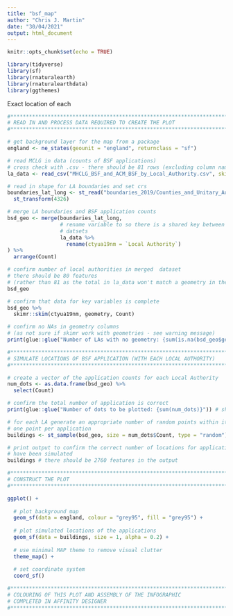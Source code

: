 ```yaml
---
title: "bsf_map"
author: "Chris J. Martin"
date: "30/04/2021"
output: html_document
---
```


```r
knitr::opts_chunk$set(echo = TRUE)
```

```r
library(tidyverse)
library(sf)
library(rnaturalearth)
library(rnaturalearthdata)
library(ggthemes)
```

Exact location of each 

```r
#******************************************************************************
# READ IN AND PROCESS DATA REQUIRED TO CREATE THE PLOT
#******************************************************************************

# get background layer for the map from a package
england <- ne_states(geounit = "england", returnclass = "sf")

# read MCLG in data (counts of BSF applications)
# cross check with .csv - there should be 81 rows (excluding column names)
la_data <- read_csv("MHCLG_BSF_and_ACM_BSF_by_Local_Authority.csv", skip = 1)

# read in shape for LA boundaries and set crs
boundaries_lat_long <- st_read("boundaries_2019/Counties_and_Unitary_Authorities_(December_2019)_Boundaries_UK_BUC.shp") %>% 
  st_transform(4326)

# merge LA boundaries and BSF application counts
bsd_geo <- merge(boundaries_lat_long,
                 # rename variable to so there is a shared key between the two
                 # datsets
                 la_data %>% 
                   rename(ctyua19nm = `Local Authority`)
) %>% 
  arrange(Count)  

# confirm number of local authorities in merged  dataset
# there should be 80 features 
# (rather than 81 as the total in la_data won't match a geometry in the LA boundaries dataset)
bsd_geo

# confirm that data for key variables is complete
bsd_geo %>% 
  skimr::skim(ctyua19nm, geometry, Count)

# confirm no NAs in geometry columns 
# (as not sure if skimr work with geometries - see warning message)
print(glue::glue("Number of LAs with no geometry: {sum(is.na(bsd_geo$geometry))}"))

#******************************************************************************
# SIMULATE LOCATIONS OF BSF APPLICATION (WITH EACH LOCAL AUTHORITY)
#******************************************************************************

# create a vector of the application counts for each Local Authority
num_dots <- as.data.frame(bsd_geo) %>% 
  select(Count) 

# confirm the total number of application is correct
print(glue::glue("Number of dots to be plotted: {sum(num_dots)}")) # should be 2760

# for each LA generate an appropriate number of random points within it's boundaries
# one point per application
buildings <- st_sample(bsd_geo, size = num_dots$Count, type = "random")

# print output to confirm the correct number of locations for applications
# have been simulated
buildings # there should be 2760 features in the output 

#******************************************************************************
# CONSTRUCT THE PLOT
#******************************************************************************

ggplot() +
  
  # plot background map
  geom_sf(data = england, colour = "grey95", fill = "grey95") +
  
  # plot simulated locations of the applications
  geom_sf(data = buildings, size = 1, alpha = 0.2) +
  
  # use minimal MAP theme to remove visual clutter
  theme_map() +
  
  # set coordinate system
  coord_sf()

#******************************************************************************
# COLOURING OF THIS PLOT AND ASSEMBLY OF THE INFOGRAPHIC
# COMPLETED IN AFFINITY DESIGNER
#******************************************************************************
```

